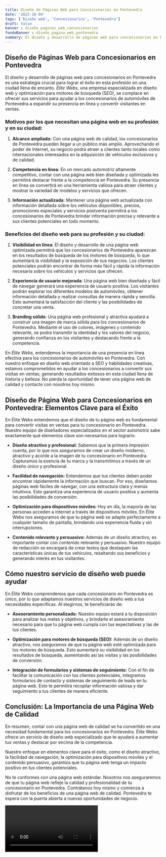 ```yaml
---
title: Diseño de Páginas Web para Concesionarios en Pontevedra
date: '2023-10-04'
tags: ['Diseño web', 'Concesionarios', 'Pontevedra']
draft: false
banner : diseño_paginas_web_concesionarios
fondoBanner : diseño_pagina_web_pontevedra
summary: El diseño y desarrollo de páginas web para concesionarios en Pontevedra es una estrategia crucial para lograr el éxito en esta profesión en una ciudad llena de encanto. Élite Webs, una empresa especializada en diseño web y optimización para motores de búsqueda (SEO), se complace en ofrecer sus servicios para ayudar a los concesionarios de automóviles de Pontevedra a expandir su presencia en línea y convertir visitantes en ventas.
---
```


## Diseño de Páginas Web para Concesionarios en Pontevedra

El diseño y desarrollo de páginas web para concesionarios en Pontevedra es una estrategia crucial para lograr el éxito en esta profesión en una ciudad llena de encanto. *Élite Webs*, una empresa especializada en diseño web y optimización para motores de búsqueda (SEO), se complace en ofrecer sus servicios para ayudar a los concesionarios de automóviles de Pontevedra a expandir su presencia en línea y convertir visitantes en ventas.

### Motivos por los que necesitan una página web en su profesión y en su ciudad:

1. **Alcance ampliado**: Con una página web de calidad, los concesionarios de Pontevedra pueden llegar a un público más amplio. Aprovechando el poder de Internet, su negocio podrá atraer a clientes tanto locales como internacionales interesados ​​en la adquisición de vehículos exclusivos y de calidad.

2. **Competencia en línea**: En un mercado automotriz altamente competitivo, contar con una página web bien diseñada y optimizada les permitirá destacar frente a la competencia en Pontevedra. Su presencia en línea se convertirá en una herramienta valiosa para atraer clientes y mostrar la variedad de modelos y servicios que ofrecen.

3. **Información actualizada**: Mantener una página web actualizada con información detallada sobre los vehículos disponibles, precios, promociones especiales y servicios postventa permitirá a los concesionarios de Pontevedra brindar información precisa y relevante a sus clientes potenciales en todo momento.

### Beneficios del diseño web para su profesión y su ciudad:

1. **Visibilidad en línea**: El diseño y desarrollo de una página web optimizada permitirá que los concesionarios de Pontevedra aparezcan en los resultados de búsqueda de los motores de búsqueda, lo que aumentará la visibilidad y la exposición de sus negocios. Los clientes potenciales podrán encontrar de forma más fácil y rápida la información necesaria sobre los vehículos y servicios que ofrecen.

2. **Experiencia de usuario mejorada**: Una página web bien diseñada y fácil de navegar generará una experiencia de usuario positiva. Los visitantes podrán explorar los diferentes modelos de automóviles, obtener información detallada y realizar consultas de manera rápida y sencilla. Esto aumentará la satisfacción del cliente y las posibilidades de concretar una venta.

3. **Branding sólido**: Una página web profesional y atractiva ayudará a construir una imagen de marca sólida para los concesionarios de Pontevedra. Mediante el uso de colores, imágenes y contenido relevante, se podrá transmitir la identidad y los valores del negocio, generando confianza en los visitantes y destacando frente a la competencia.

En *Élite Webs*, entendemos la importancia de una presencia en línea efectiva para los concesionarios de automóviles en Pontevedra. Con nuestro enfoque en diseño web orientado a SEO y habilidades creativas, estamos comprometidos en ayudar a los concesionarios a convertir sus visitas en ventas, generando resultados exitosos en esta ciudad llena de historia y belleza. No pierda la oportunidad de tener una página web de calidad y contacte con nosotros hoy mismo.

<GifSeo />

<Cta />

## Diseño de Página Web para Concesionarios en Pontevedra: Elementos Clave para el Éxito

En Élite Webs entendemos que el diseño de tu página web es fundamental para convertir visitas en ventas para tu concesionario en Pontevedra. Nuestro equipo de diseñadores especializados en el sector automotriz sabe exactamente qué elementos clave son necesarios para lograrlo:

- **Diseño atractivo y profesional:** Sabemos que la primera impresión cuenta, por lo que nos aseguramos de crear un diseño moderno, atractivo y acorde a la imagen de tu concesionario en Pontevedra. Capturamos la esencia de tu marca y la transmitimos a través de un diseño único y profesional.

- **Facilidad de navegación:** Entendemos que tus clientes deben poder encontrar rápidamente la información que buscan. Por eso, diseñamos páginas web fáciles de navegar, con una estructura clara y menús intuitivos. Esto garantiza una experiencia de usuario positiva y aumenta las posibilidades de conversión.

- **Optimización para dispositivos móviles:** Hoy en día, la mayoría de las personas acceden a internet a través de dispositivos móviles. En Élite Webs nos aseguramos de que tu página web se adapte perfectamente a cualquier tamaño de pantalla, brindando una experiencia fluida y sin interrupciones.

- **Contenido relevante y persuasivo:** Además de un diseño atractivo, es importante contar con contenido relevante y persuasivo. Nuestro equipo de redacción se encargará de crear textos que destaquen las características únicas de tus vehículos, resaltando sus beneficios y generando interés en tus visitantes.

## Cómo nuestro servicio de diseño web puede ayudar

En Élite Webs comprendemos que cada concesionario en Pontevedra es único, por lo que adaptamos nuestros servicios de diseño web a tus necesidades específicas. Al elegirnos, te beneficiarás de:

- **Asesoramiento personalizado:** Nuestro equipo estará a tu disposición para analizar tus metas y objetivos, y brindarte el asesoramiento necesario para que tu página web cumpla con tus expectativas y las de tus clientes.

- **Optimización para motores de búsqueda (SEO):** Además de un diseño atractivo, nos aseguramos de que tu página web esté optimizada para los motores de búsqueda. Esto aumentará su visibilidad en los resultados de búsqueda, aumentando así las visitas y las posibilidades de conversión.

- **Integración de formularios y sistemas de seguimiento:** Con el fin de facilitar la comunicación con tus clientes potenciales, integramos formularios de contacto y sistemas de seguimiento de leads en tu página web. Esto te permitirá recopilar información valiosa y dar seguimiento a tus clientes de manera eficiente.

## Conclusión: La Importancia de una Página Web de Calidad

En resumen, contar con una página web de calidad se ha convertido en una necesidad fundamental para los concesionarios en Pontevedra. Élite Webs ofrece un servicio de diseño web especializado que te ayudará a aumentar tus ventas y destacar por encima de la competencia.

Nuestro enfoque en elementos clave para el éxito, como el diseño atractivo, la facilidad de navegación, la optimización para dispositivos móviles y el contenido persuasivo, garantiza que tu página web tenga un impacto positivo en tus clientes potenciales.

No te conformes con una página web estándar. Nosotros nos aseguraremos de que tu página web refleje la calidad y profesionalidad de tu concesionario en Pontevedra. Contrátanos hoy mismo y comienza a disfrutar de los beneficios de una página web de calidad. Pontevedra te espera con la puerta abierta a nuevas oportunidades de negocio.

<Video />

<CtaBot job='Concesionarios' city='Pontevedra'/>

<Gmaps query='Pontevedra+españa+maps' />